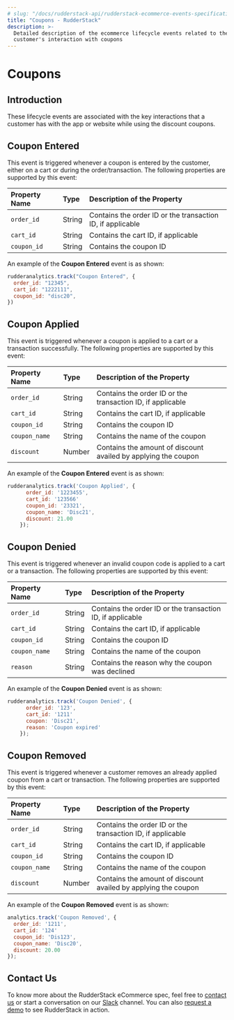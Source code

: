 ```yaml
---
# slug: "/docs/rudderstack-api/rudderstack-ecommerce-events-specification/coupons"
title: "Coupons - RudderStack"
description: >-
  Detailed description of the ecommerce lifecycle events related to the
  customer's interaction with coupons
---
```


# Coupons

## Introduction

These lifecycle events are associated with the key interactions that a customer has with the app or website while using the discount coupons.

## Coupon Entered

This event is triggered whenever a coupon is entered by the customer, either on a cart or during the order/transaction. The following properties are supported by this event:

| **Property Name** | **Type** | **Description of the Property**                            |
| :---------------- | :------- | :--------------------------------------------------------- |
| `order_id`        | String   | Contains the order ID or the transaction ID, if applicable |
| `cart_id`         | String   | Contains the cart ID, if applicable                        |
| `coupon_id`       | String   | Contains the coupon ID                                     |

An example of the **Coupon Entered** event is as shown:

```javascript
rudderanalytics.track("Coupon Entered", {
  order_id: "12345",
  cart_id: "1222111",
  coupon_id: "disc20",
})
```

## Coupon Applied

This event is triggered whenever a coupon is applied to a cart or a transaction successfully. The following properties are supported by this event:

| **Property Name** | **Type** | **Description of the Property**                                |
| :---------------- | :------- | :------------------------------------------------------------- |
| `order_id`        | String   | Contains the order ID or the transaction ID, if applicable     |
| `cart_id`         | String   | Contains the cart ID, if applicable                            |
| `coupon_id`       | String   | Contains the coupon ID                                         |
| `coupon_name`     | String   | Contains the name of the coupon                                |
| `discount`        | Number   | Contains the amount of discount availed by applying the coupon |

An example of the **Coupon Entered** event is as shown:

```javascript
rudderanalytics.track('Coupon Applied', {
      order_id: '1223455',
      cart_id: '123566'
      coupon_id: '23321',
      coupon_name: 'Disc21',
      discount: 21.00
    });
```

## Coupon Denied

This event is triggered whenever an invalid coupon code is applied to a cart or a transaction. The following properties are supported by this event:

| **Property Name** | **Type** | **Description of the Property**                            |
| :---------------- | :------- | :--------------------------------------------------------- |
| `order_id`        | String   | Contains the order ID or the transaction ID, if applicable |
| `cart_id`         | String   | Contains the cart ID, if applicable                        |
| `coupon_id`       | String   | Contains the coupon ID                                     |
| `coupon_name`     | String   | Contains the name of the coupon                            |
| `reason`          | String   | Contains the reason why the coupon was declined            |

An example of the **Coupon Denied** event is as shown:

```javascript
rudderanalytics.track('Coupon Denied', {
      order_id: '123',
      cart_id: '1211'
      coupon: 'Disc21',
      reason: 'Coupon expired'
    });
```

## Coupon Removed

This event is triggered whenever a customer removes an already applied coupon from a cart or transaction. The following properties are supported by this event:

| **Property Name** | **Type** | **Description of the Property**                                |
| :---------------- | :------- | :------------------------------------------------------------- |
| `order_id`        | String   | Contains the order ID or the transaction ID, if applicable     |
| `cart_id`         | String   | Contains the cart ID, if applicable                            |
| `coupon_id`       | String   | Contains the coupon ID                                         |
| `coupon_name`     | String   | Contains the name of the coupon                                |
| `discount`        | Number   | Contains the amount of discount availed by applying the coupon |

An example of the **Coupon Removed** event is as shown:

```javascript
analytics.track('Coupon Removed', {
  order_id: '1211',
  cart_id: '124'
  coupon_id: 'Dis123',
  coupon_name: 'Disc20',
  discount: 20.00
});
```

## Contact Us

To know more about the RudderStack eCommerce spec, feel free to [contact us](mailto:%20docs@rudderstack.com) or start a conversation on our [Slack](https://resources.rudderstack.com/join-rudderstack-slack) channel. You can also [request a demo](https://rudderstack.com/request-a-demo/) to see RudderStack in action.
